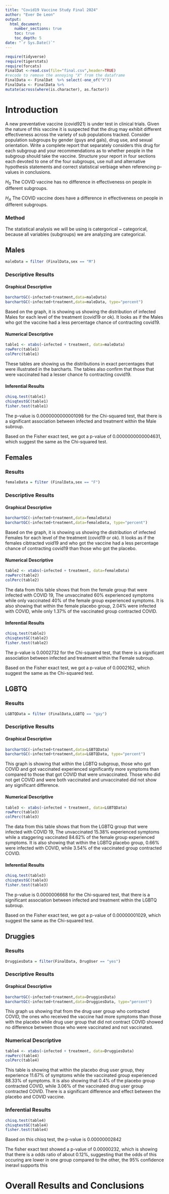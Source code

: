 ```yaml
---
title: "Covid19 Vaccine Study Final 2024"
author: "Ever De Leon"
output: 
  html_document:
    number_sections: true
    toc: true
    toc_depth: 5
date: "`r Sys.Date()`" 
---
```


```r
require(tidyverse)
require(tigerstats)
require(forcats)
FinalDat <-read.csv(file="final.csv",header=TRUE)
#recode to remove the annoying "X" from the dataframe
FinalData <- FinalDat  %>% select(-one_of("X"))
FinalData <- FinalData %>%
mutate(across(where(is.character), as.factor))
```

# Introduction

A new preventative vaccine (covid921) is under test in clinical trials. Given the nature of this vaccine it is suspected that the drug may exhibit different effectiveness across the variety of sub populations tracked. Consider population subgroups by gender (guys and gals), drug use, and sexual orientation. Write a complete report that separately considers this drug for each subgroup and your recommendations as to whether people in the subgroup should take the vaccine. Structure your report in four sections each devoted to one of the four subgroups, use null and alternative hypothesis statements and correct statistical verbiage when referencing p-values in conclusions.

$H_0$ The COVID vaccine has no difference in effectiveness on people in different subgroups.

$H_A$ The COVID vaccine does have a difference in effectiveness on people in different subgroups.
 
### Method

The statistical analysis we will be using is catergorical ~ categorical, because all variables (subgroups) we are analyzing are categorical.

## Males

```r
maleData = filter (FinalData,sex == "M")
```

### Descriptive Results

#### Graphical Descriptive 

```r
barchartGC(~infected+treatment,data=maleData)
barchartGC(~infected+treatment,data=maleData, type="percent")

```

Based on the graph, it is showing us showing the distribution of infected Males for each level of the treatment (covid19 or ok). It looks as if the Males who got the vaccine had a less percentage chance of contracting covid19.

#### Numerical Descriptive

```r
table1 <- xtabs(~infected + treatment, data=maleData)
rowPerc(table1)
colPerc(table1)
```

These tables are showing us the distributions in exact percentages that were illustrated in the barcharts. The tables also confirm that those that were vaccinated had a lesser chance fo contracting covid19.

#### Inferential Results

```r
chisq.test(table1)
chisqtestGC(table1)
fisher.test(table1)
```

The p-value is 0.0000000000001098 for the Chi-squared test, that there is a significant association between infected and treatment within the Male subroup.

Based on the Fisher exact test, we got a p-value of 0.0000000000004631, which suggest the same as the Chi-squared test.


## Females

### Results

```r
femaleData = filter (FinalData,sex == "F")
```

### Descriptive Results

#### Graphical Descriptive 

```r
barchartGC(~infected+treatment,data=femaleData)
barchartGC(~infected+treatment,data=femaleData, type="percent")
```

Based on the graph, it is showing us showing the distribution of infected Females for each level of the treatment (covid19 or ok). It looks as if the females cibtracted void19 and who got the vaccine had a less percentage chance of contracting covid19 than those who got the placebo.

#### Numerical Descriptive

```r
table2 <- xtabs(~infected + treatment, data=femaleData)
rowPerc(table2)
colPerc(table2)
```
The data from this table shows that from the female group that were infected with COVID 19, The unvaccinated 60% experienced symptoms while only vaccinated 40% of the female group experienced symptoms. It is also showing that within the female placebo group, 2.04% were infected with COVID, while only 1.37% of the vaccinated group contracted COVID.

#### Inferential Results

```r
chisq.test(table2)
chisqtestGC(table2)
fisher.test(table2)
```

The p-value is 0.0002732 for the Chi-squared test, that there is a significant association between infected and treatment within the Female subroup.

Based on the Fisher exact test, we got a p-value of 0.0002162, which suggest the same as the Chi-squared test.


## LGBTQ

### Results
```r
LGBTQData = filter (FinalData,LGBTQ == "gay")
```

### Descriptive Results

#### Graphical Descriptive 

```r
barchartGC(~infected+treatment,data=LGBTQData)
barchartGC(~infected+treatment,data=LGBTQData, type="percent")
```

This graph is showing that within the LGBTQ subgroup, those who got COVID and got vaccinated experienced significantly more symptoms than compared to those that got COVID that were unvaccinated. Those who did not get COVID and were both vaccinated and unvaccinated did not show any significant difference.


#### Numerical Descriptive

```r
table3 <- xtabs(~infected + treatment, data=LGBTQData)
rowPerc(table3)
colPerc(table3)
```

The data from this table shows that from the LGBTQ group that were infected with COVID 19, The unvaccinated 15.38% experienced symptoms while a staggering vaccinated 84.62% of the female group experienced symptoms. It is also showing that within the LGBTQ placebo group, 0.66% were infected with COVID, while 3.54% of the vaccinated group contracted COVID.

#### Inferential Results

```r
chisq.test(table3)
chisqtestGC(table3)
fisher.test(table3)
```

The p-value is 0.0000006668 for the Chi-squared test, that there is a significant association between infected and treatment within the LGBTQ subroup.

Based on the Fisher exact test, we got a p-value of 0.00000001029, which suggest the same as the Chi-squared test.


## Druggies

### Results

```r
DruggiesData = filter(FinalData, DrugUser == "yes")
```

### Descriptive Results

#### Graphical Descriptive 

```r
barchartGC(~infected+treatment,data=DruggiesData)
barchartGC(~infected+treatment,data=DruggiesData, type="percent")

```

This graph us showing that from the drug user group who contracted COVID, the ones who received the vaccine had more symptoms than those with the placebo while drug user group that did not contract COVID showed no difference between those who were vaccinated and not vaccinated.

### Numerical Descriptive

```r
table4 <- xtabs(~infected + treatment, data=DruggiesData)
rowPerc(table4)
colPerc(table4)
```
This table is showing that within the placebo drug user group, they experience 11.67% of symptoms while the vaccinated group experienced 88.33% of symptoms. It is also showing that 0.4% of the placebo group contracted COVID, while 3.06% of the vaccinated drug user group contracted COVID. There is a significant difference and effect between the placebo and COVID vaccine.

### Inferential Results

```r
chisq.test(table4)
chisqtestGC(table4)
fisher.test(table4)
```


Based on this chisq test, the p-value is 0.00000002842 

The fisher exact test showed a p-value of 0.00000232, which is showing that there is a  odds ratio of about 0.12%, suggesting that the odds of this occuring are lower in one group compared to the other, the 95% confidence ineravl supports this 



# Overall Results and Conclusions